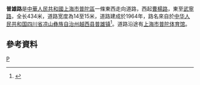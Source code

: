 '''普雄路'''是[[中華人民共和國|中華人民共和國]][[上海市|上海市]][[普陀區|普陀區]]一條東西走向道路，西起[[曹楊路|曹楊路]]，東至[[武寧路|武寧路]]，全长434米，道路宽度為14至15米，道路建成於1964年，路名來自於[[中华人民共和国|中华人民共和国]][[四川省|四川省]][[凉山彝族自治州|凉山彝族自治州]][[越西县|越西县]][[普雄镇|普雄镇]]<ref>{{cite news |title=第二节　县镇级类 |url=http://www.shtong.gov.cn/Newsite/node2/node2245/node70862/node70870/node70919/node70925/userobject1ai73717.html |publisher=上海市地方志办公室 |accessdate=2021-03-19 |archive-date=2015-09-24 |archive-url=https://web.archive.org/web/20150924124855/http://www.shtong.gov.cn/newsite/node2/node2245/node70862/node70870/node70919/node70925/userobject1ai73717.html |dead-url=no }}</ref>。道路沿途有[[上海市普陀体育馆|上海市普陀体育馆]]。

== 參考資料 ==
{{Reflist|2}}

[[Category:上海道路|P]]